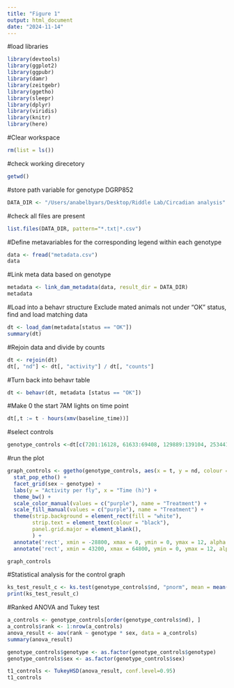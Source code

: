 ```yaml
---
title: "Figure 1"
output: html_document
date: "2024-11-14"
---
```


#load libraries
```r
library(devtools)
library(ggplot2)
library(ggpubr)
library(damr)
library(zeitgebr)
library(ggetho)
library(sleepr)
library(dplyr)
library(viridis)
library(knitr)
library(here)
```

#Clear workspace
```r
rm(list = ls())
```

#check working direcetory
```r
getwd()
```
#store path variable for genotype DGRP852
```r
DATA_DIR <- "/Users/anabelbyars/Desktop/Riddle Lab/Circadian analysis"
```
#check all files are present
```r
list.files(DATA_DIR, pattern="*.txt|*.csv")
```

#Define metavariables for the corresponding legend within each genotype
```r
data <- fread("metadata.csv")
data
```

#Link meta data based on genotype
```r
metadata <- link_dam_metadata(data, result_dir = DATA_DIR)
metadata
```
#Load into a behavr structure
Exclude mated animals not under "OK" status, find and load matching data
```r
dt <- load_dam(metadata[status == "OK"])
summary(dt)
```
#Rejoin data and divide by counts
```r
dt <- rejoin(dt)
dt[, "nd"] <- dt[, "activity"] / dt[, "counts"]
```
#Turn back into behavr table
```r
dt <- behavr(dt, metadata [status == "OK"])
```
#Make 0 the start 7AM lights on time point
```r
dt[,t := t - hours(xmv(baseline_time))]
```

#select controls
```r
genotype_controls <-dt[c(7201:16128, 61633:69408, 129889:139104, 253441:262368)]
```

#run the plot
```r
graph_controls <- ggetho(genotype_controls, aes(x = t, y = nd, colour = treatment)) + 
  stat_pop_etho() + 
  facet_grid(sex ~ genotype) +
  labs(y = "Activity per fly", x = "Time (h)") + 
  theme_bw() +
  scale_color_manual(values = c("purple"), name = "Treatment") +
  scale_fill_manual(values = c("purple"), name = "Treatment") +
  theme(strip.background = element_rect(fill = "white"), 
        strip.text = element_text(colour = "black"),
        panel.grid.major = element_blank(),
        ) +
  annotate('rect', xmin = -28800, xmax = 0, ymin = 0, ymax = 12, alpha = 0.3, fill = "darkgrey") +
  annotate('rect', xmin = 43200, xmax = 64800, ymin = 0, ymax = 12, alpha = 0.3, fill = "darkgrey")

graph_controls

```

#Statistical analysis for the control graph
```r
ks_test_result_c <- ks.test(genotype_controls$nd, "pnorm", mean = mean(genotype_controls$nd), sd = sd(genotype_controls$nd))
print(ks_test_result_c)

```
#Ranked ANOVA and Tukey test
```r
a_controls <- genotype_controls[order(genotype_controls$nd), ]
a_controls$rank <- 1:nrow(a_controls)
anova_result <- aov(rank ~ genotype * sex, data = a_controls)
summary(anova_result)

genotype_controls$genotype <- as.factor(genotype_controls$genotype)
genotype_controls$sex <- as.factor(genotype_controls$sex)

t1_controls <- TukeyHSD(anova_result, conf.level=0.95)
t1_controls
```

